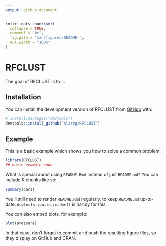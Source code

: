 ```yaml
---
output: github_document
---
```


<!-- README.md is generated from README.Rmd. Please edit that file -->

```r
knitr::opts_chunk$set(
  collapse = TRUE,
  comment = "#>",
  fig.path = "man/figures/README-",
  out.width = "100%"
)
```

# RFCLUST

<!-- badges: start -->
<!-- badges: end -->

The goal of RFCLUST is to ...

## Installation

You can install the development version of RFCLUST from [GitHub](https://github.com/) with:

``` r
# install.packages("devtools")
devtools::install_github("Alar0g/RFCLUST")
```

## Example

This is a basic example which shows you how to solve a common problem:

```r
library(RFCLUST)
## basic example code
```

What is special about using `README.Rmd` instead of just `README.md`? You can include R chunks like so:

```r
summary(cars)
```

You'll still need to render `README.Rmd` regularly, to keep `README.md` up-to-date. `devtools::build_readme()` is handy for this.

You can also embed plots, for example:

```r
plot(pressure)
```

In that case, don't forget to commit and push the resulting figure files, so they display on GitHub and CRAN.
